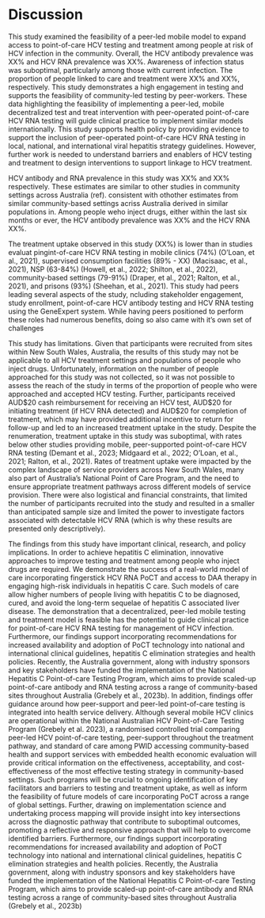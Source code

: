 # Discussion {#sec-discussion} 

This study examined the feasibility of a peer-led mobile model to expand access
to point-of-care HCV testing and treatment among people at risk of HCV infection
in the community. Overall, the HCV antibody prevalence was XX% and HCV RNA
prevalence was XX%. Awareness of infection status was suboptimal, particularly
among those with current infection. The proportion of people linked to care and
treatment were XX% and XX%, respectively. This study demonstrates a high
engagement in testing and supports the feasibility of community-led testing by
peer-workers. These data highlighting the feasibility of implementing a
peer-led, mobile decentralized test and treat intervention with peer-operated
point-of-care HCV RNA testing will guide clinical practice to implement similar
models internationally. This study supports health policy by providing evidence
to support the inclusion of peer-operated point-of-care HCV RNA testing in
local, national, and international viral hepatitis strategy guidelines. However,
further work is needed to understand barriers and enablers of HCV testing and
treatment to design interventions to support linkage to HCV treatment.

HCV antibody and RNA prevalence in this study was XX% and XX% respectively.
These estimates are similar to other studies in community settings across
Australia (ref). consistent with othother estimates from similar community-based
settings acriss Australia derived in similar populations in. Among people weho
inject drugs, either within the last six months or ever, the HCV antibody
prevalence was XX% and the HCV RNA XX%.

The treatment uptake observed in this study (XX%) is lower than in studies
evaluat pingint-of-care HCV RNA testing in mobile clinics (74%) (O’Loan, et al.,
2021), supervised consumption facilities (89% - XX) (Macisaac, et al., 2021),
NSP (63-84%) (Howell, et al., 2022; Shilton, et al., 2022), community-based
settings (79-91%) (Draper, et al., 2021; Ralton, et al., 2021), and prisons
(93%) (Sheehan, et al., 2021). This study had peers leading several aspects of
the study, ncluding stakeholder engagement, study enrollment, point-of-care HCV
antibody testing and HCV RNA testing using the GeneExpert system. While having
peers positioned to perform these roles had numerous benefits, doing so also
came with it's own set of challenges

This study has limitations. Given that participants were recruited from sites
within New South Wales, Australia, the results of this study may not be
applicable to all HCV treatment settings and populations of people who inject
drugs. Unfortunately, information on the number of people approached for this
study was not collected, so it was not possible to assess the reach of the study
in terms of the proportion of people who were approached and accepted HCV
testing. Further, participants received AUD\$20 cash reimbursement for receiving
an HCV test, AUD\$20 for initiating treatment (if HCV RNA detected) and AUD\$20
for completion of treatment, which may have provided additional incentive to
return for follow-up and led to an increased treatment uptake in the study.
Despite the renumeration, treatment uptake in this study was suboptimal, with
rates below other studies providing mobile, peer-supported point-of-care HCV RNA
testing (Demant et al., 2023; Midgaard et al., 2022; O’Loan, et al., 2021;
Ralton, et al., 2021). Rates of treatment uptake were impacted by the complex
landscape of service providers across New South Wales, many also part of
Australia’s National Point of Care Program, and the need to ensure appropriate
treatment pathways across different models of service provision. There were also
logistical and financial constraints, that limited the number of participants
recruited into the study and resulted in a smaller than anticipated sample size
and limited the power to investigate factors associated with detectable HCV RNA
(which is why these results are presented only descriptively).

The findings from this study have important clinical, research, and policy
implications. In order to achieve hepatitis C elimination, innovative approaches
to improve testing and treatment among people who inject drugs are required. We
demonstrate the success of a real-world model of care incorporating fingerstick
HCV RNA PoCT and access to DAA therapy in engaging high-risk individuals in
hepatitis C care. Such models of care allow higher numbers of people living with
hepatitis C to be diagnosed, cured, and avoid the long-term sequelae of
hepatitis C associated liver disease. The demonstration that a decentralized,
peer-led mobile testing and treatment model is feasible has the potential to
guide clinical practice for point-of-care HCV RNA testing for management of HCV
infection. Furthermore, our findings support incorporating recommendations for
increased availability and adoption of PoCT technology into national and
international clinical guidelines, hepatitis C elimination strategies and health
policies. Recently, the Australia government, along with industry sponsors and
key stakeholders have funded the implementation of the National Hepatitis C
Point-of-care Testing Program, which aims to provide scaled-up point-of-care
antibody and RNA testing across a range of community-based sites throughout
Australia (Grebely et al., 2023b). In addition, findings offer guidance around
how peer-support and peer-led point-of-care testing is integrated into health
service delivery. Although several mobile HCV clinics are operational within the
National Australian HCV Point-of-Care Testing Program (Grebely et al. 2023), a
randomised controlled trial comparing peer-led HCV point-of-care testing,
peer-support throughout the treatment pathway, and standard of care among PWID
accessing community-based health and support services with embedded health
economic evaluation will provide critical information on the effectiveness,
acceptability, and cost-effectiveness of the most effective testing strategy in
community-based settings. Such programs will be crucial to ongoing
identification of key facilitators and barriers to testing and treatment uptake,
as well as inform the feasibility of future models of care incorporating PoCT
across a range of global settings. Further, drawing on implementation science
and undertaking process mapping will provide insight into key intersections
across the diagnostic pathway that contribute to suboptimal outcomes, promoting
a reflective and responsive approach that will help to overcome identified
barriers. Furthermore, our findings support incorporating recommendations for
increased availability and adoption of PoCT technology into national and
international clinical guidelines, hepatitis C elimination strategies and health
policies. Recently, the Australia government, along with industry sponsors and
key stakeholders have funded the implementation of the National Hepatitis C
Point-of-care Testing Program, which aims to provide scaled-up point-of-care
antibody and RNA testing across a range of community-based sites throughout
Australia (Grebely et al., 2023b)

